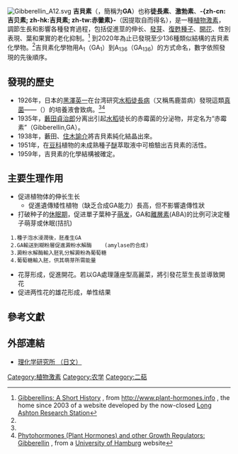 {{不是|红霉素}}
{{NoteTA|G1=Lifesciences}}
[[Image:Gibberellin_A12.svg|thumb]]
'''吉貝素'''（{{lang-en|'''gibberellin'''}}，簡稱为'''GA'''）也称'''徒長素'''、'''激勃素'''、'''-{zh-cn:吉贝素; zh-hk:吉貝素; zh-tw:赤黴素}-'''（因提取自{{link-en|赤霉菌|Gibberella fujikuroi}}而得名），是一種[[植物激素|植物激素]]，調節生長和影響各種發育過程，包括促進莖的伸长、[[發芽|發芽]]、[[復甦種子|復甦種子]]、[[開花|開花]]、性別表現、葉和果實的老化抑制。<ref name="history">[http://www.plant-hormones.info/gibberellinhistory.htm Gibberellins: A Short History] {{Wayback|url=http://www.plant-hormones.info/gibberellinhistory.htm |date=20110925154020 }}, from http://www.plant-hormones.info {{Wayback|url=http://www.plant-hormones.info/ |date=20081223095909 }}, the home since 2003 of a website developed by the now-closed [[Long_Ashton_Research_Station|Long Ashton Research Station]]</ref>
到2020年為止已發現至少136種類似結構的吉貝素化學物。<ref name="history"/>吉貝素化學物用A<sub>1</sub>（GA<sub>1</sub>）到A<sub>136</sub>（GA<sub>136</sub>）的方式命名，數字依照發現的先後順序。

== 發現的歷史 ==
*1926年，日本的[[黑澤英一|黑澤英一]]在台湾研究[[水稻徒長病|水稻徒長病]]（又稱馬鹿苗病）發現這類[[真菌|真菌]]——{{link-en|赤霉菌|Gibberella fujikuroi}}（{{lang|la|''Gibberella fujikuroi''}}）的培養液會致病。<ref name="history"/><ref>[http://www.biologie.uni-hamburg.de/b-online/e31/31d.htm Phytohormones (Plant Hormones) and other Growth Regulators: Gibberellin] {{Wayback|url=http://www.biologie.uni-hamburg.de/b-online/e31/31d.htm |date=20050320135928 }}, from a [[University_of_Hamburg|University of Hamburg]] website</ref>
*1935年，[[藪田貞治郎|藪田貞治郎]]分离出引起[[水稻|水稻]]徒长的赤霉菌的分泌物，并定名为“赤霉素”（Gibberellin,GA）。
*1938年，藪田、[[住木諭介|住木諭介]]將吉貝素純化結晶出來。
*1951年，在[[豆科|豆科]]植物的未成熟種子[[醚|醚]]萃取液中可檢驗出吉貝素的活性。
*1959年，吉貝素的化學結構被確定。

== 主要生理作用 ==
*促进植物体的伸长生长
**促進遺傳矮性植物（缺乏合成GA能力）長高，但不影響遺傳性狀
*打破种子的[[休眠期|休眠期]]，促进單子葉种子[[萌发|萌发]]，GA和[[離層素|離層素]](ABA)的比例可決定種子萌芽或休眠(拮抗)
  1.種子泡水浸潤後，胚產生GA
  2.GA輸送到糊粉層促進澱粉水解酶    (amylase的合成)
  3.澱粉水解酶輸入胚乳分解澱粉為葡萄糖
  4.葡萄糖輸入胚，供其萌芽所需能量
*花芽形成，促進開花。若以GA處理蓮座型高麗菜，將引發花莖生長並導致開花
*促进两性花的雄花形成，单性结果

== 參考文獻 ==
{{reflist}}

== 外部連結 ==
* [https://web.archive.org/web/20100727062948/http://www.riken.go.jp/r-world/info/release/news/1999/may/index.html 理化学研究所 （日文）] 

{{植物激素}}

{{Authority control}}
[[Category:植物激素|Category:植物激素]]
[[Category:农学|Category:农学]]
[[Category:二萜|Category:二萜]]